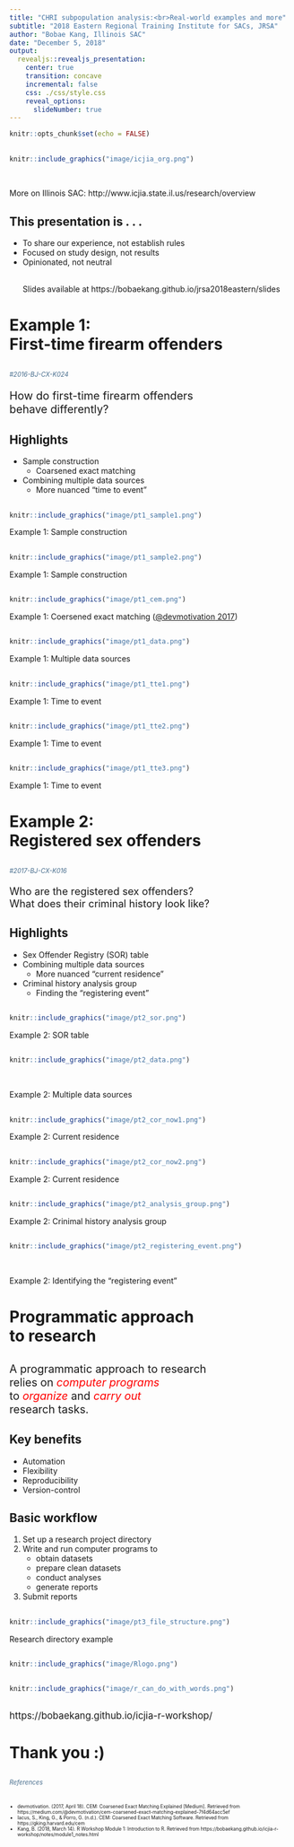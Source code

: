 ```yaml
---
title: "CHRI subpopulation analysis:<br>Real-world examples and more"
subtitle: "2018 Eastern Regional Training Institute for SACs, JRSA"
author: "Bobae Kang, Illinois SAC"
date: "December 5, 2018"
output:
  revealjs::revealjs_presentation:
    center: true
    transition: concave
    incremental: false
    css: ./css/style.css
    reveal_options:
      slideNumber: true
---
```


```r
knitr::opts_chunk$set(echo = FALSE)
```

##
```r
knitr::include_graphics("image/icjia_org.png")
```
<br>
<p class="caption">More on Illinois SAC: http://www.icjia.state.il.us/research/overview</p>

## This presentation is . . .
* To share our experience, not establish rules
* Focused on study design, not results
* Opinionated, not neutral
<br><br>
<p class="caption">Slides available at https://bobaekang.github.io/jrsa2018eastern/slides</p>


# Example 1:<br>First-time firearm offenders {data-background-image="image/background1.jpg"}

##
<span style="font-size: .8em; color: #466c8c; font-style: italic;">\#2016-BJ-CX-K024</span>
<div style="font-size: 1.4em">
How do first-time firearm offenders<br>
behave differently?
</div>

## Highlights
* Sample construction
    * Coarsened exact matching
* Combining multiple data sources
    * More nuanced "time to event"

##
```r
knitr::include_graphics("image/pt1_sample1.png")
```
<p class="caption">Example 1: Sample construction</p>

##
```r
knitr::include_graphics("image/pt1_sample2.png")
```
<p class="caption">Example 1: Sample construction</p>

##
```r
knitr::include_graphics("image/pt1_cem.png")
```
<p class="caption">Example 1: Coersened exact matching (<a href="https://medium.com/@devmotivation/cem-coarsened-exact-matching-explained-7f4d64acc5ef">@devmotivation 2017</a>)</p>

##
```r
knitr::include_graphics("image/pt1_data.png")
```
<p class="caption">Example 1: Multiple data sources</p>

## {data-transition="concave-in fade-out"}
```r
knitr::include_graphics("image/pt1_tte1.png")
```
<p class="caption">Example 1: Time to event</p>

## {data-transition="fade"}
```r
knitr::include_graphics("image/pt1_tte2.png")
```
<p class="caption">Example 1: Time to event</p>

## {data-transition="concave-out fade-in"}
```r
knitr::include_graphics("image/pt1_tte3.png")
```
<p class="caption">Example 1: Time to event</p>


# Example 2:<br>Registered sex offenders {data-background-image="image/background2.jpg"}

##
<span style="font-size: 0.8em; color: #466c8c; font-style: italic;">\#2017-BJ-CX-K016</span>
<div style="font-size: 1.3em">
Who are the registered sex offenders?<br>
What does their criminal history look like?
</div>

## Highlights
* Sex Offender Registry (SOR) table
* Combining multiple data sources
    * More nuanced "current residence"
* Criminal history analysis group
    * Finding the "registering event"

##
```r
knitr::include_graphics("image/pt2_sor.png")
```
<p class="caption">Example 2: SOR table</p>

##
```r
knitr::include_graphics("image/pt2_data.png")
```
<br>
<p class="caption">Example 2: Multiple data sources</p>

## {data-transition="concave-in fade-out"}
```r
knitr::include_graphics("image/pt2_cor_now1.png")
```
<p class="caption">Example 2: Current residence</p>

## {data-transition="concave-out fade-in"}
```r
knitr::include_graphics("image/pt2_cor_now2.png")
```
<p class="caption">Example 2: Current residence</p>

##
```r
knitr::include_graphics("image/pt2_analysis_group.png")
```
<p class="caption">Example 2: Crinimal history analysis group</p>

##
```r
knitr::include_graphics("image/pt2_registering_event.png")
```
<br>
<p class="caption">Example 2: Identifying the "registering event"</p>


# Programmatic approach<br>to research {data-background-image="image/background3.jpg"}

##
<div style="font-size: 1.4em">
A programmatic approach to research<br>
relies on <span style="color:red;"><i>computer programs</i></span><br>
to <span style="color:red;"><i>organize</i></span> and <span style="color:red;"><i>carry out</i></span><br>
research tasks.
</div>

## Key benefits
* Automation
* Flexibility
* Reproducibility
* Version-control

## Basic workflow
1. Set up a research project directory
2. Write and run computer programs to
    * obtain datasets
    * prepare clean datasets
    * conduct analyses
    * generate reports
3. Submit reports

##
```r
knitr::include_graphics("image/pt3_file_structure.png")
```
<p class="caption">Research directory example</p>

## {data-transition="concave-in fade-out"}
```r
knitr::include_graphics("image/Rlogo.png")
```

## {data-transition="concave-out fade-in"}
```r
knitr::include_graphics("image/r_can_do_with_words.png")
```

##
<div style="font-size: 1.2em">
https://bobaekang.github.io/icjia-r-workshop/
</div>

# Thank you :) {data-background="white"}

##
<span style="font-size: 0.8em; color: #466c8c; font-style: italic;">References</span>
<br><br>

<div style="font-size: 0.6em">
* devmotivation. (2017, April 18). CEM: Coarsened Exact Matching Explained [Medium]. Retrieved from https://medium.com/@devmotivation/cem-coarsened-exact-matching-explained-7f4d64acc5ef
* Iacus, S., King, G., & Porro, G. (n.d.). CEM: Coarsened Exact Matching Software. Retrieved from https://gking.harvard.edu/cem
* Kang, B. (2018, March 14). R Workshop Module 1: Introduction to R. Retrieved from https://bobaekang.github.io/icjia-r-workshop/notes/module1_notes.html
</div>